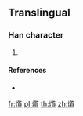 {{character info/new}}
==Translingual==

===Han character===
{{Han char|rn=86|rad=火|as=21|sn=25|four=98816|canj=FSWU}}

# {{defn|Han|sort=火21}}

====References====
* {{Han ref|kx=0688.151|hdz=32250.161|uh=7226|ud=29222|bh=F8F6|bd=63734}}

[[fr:爦]]
[[pl:爦]]
[[th:爦]]
[[zh:爦]]